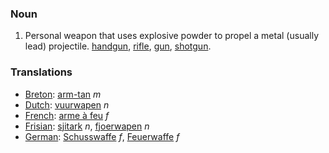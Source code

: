 ===Noun===
# Personal weapon that uses explosive powder to propel a metal (usually lead) projectile.  [[handgun]], [[rifle]], [[gun]], [[shotgun]].
===Translations===
*[[Breton]]: [[arm-tan]] ''m''
*[[Dutch]]: [[vuurwapen]] ''n''
*[[French]]: [[arme à feu]] ''f''
*[[Frisian]]: [[sjitark]] ''n'', [[fjoerwapen]] ''n''
*[[German]]: [[Schusswaffe]] ''f'', [[Feuerwaffe]] ''f''